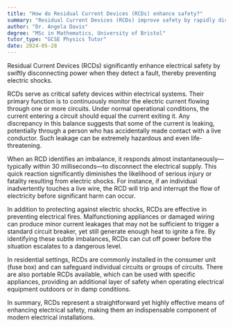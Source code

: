 ```yaml
---
title: "How do Residual Current Devices (RCDs) enhance safety?"
summary: "Residual Current Devices (RCDs) improve safety by rapidly disconnecting electricity upon detecting faults, effectively preventing electric shocks and reducing the risk of electrical hazards."
author: "Dr. Angela Davis"
degree: "MSc in Mathematics, University of Bristol"
tutor_type: "GCSE Physics Tutor"
date: 2024-05-28
---
```


Residual Current Devices (RCDs) significantly enhance electrical safety by swiftly disconnecting power when they detect a fault, thereby preventing electric shocks.

RCDs serve as critical safety devices within electrical systems. Their primary function is to continuously monitor the electric current flowing through one or more circuits. Under normal operational conditions, the current entering a circuit should equal the current exiting it. Any discrepancy in this balance suggests that some of the current is leaking, potentially through a person who has accidentally made contact with a live conductor. Such leakage can be extremely hazardous and even life-threatening.

When an RCD identifies an imbalance, it responds almost instantaneously—typically within $30$ milliseconds—to disconnect the electrical supply. This quick reaction significantly diminishes the likelihood of serious injury or fatality resulting from electric shocks. For instance, if an individual inadvertently touches a live wire, the RCD will trip and interrupt the flow of electricity before significant harm can occur.

In addition to protecting against electric shocks, RCDs are effective in preventing electrical fires. Malfunctioning appliances or damaged wiring can produce minor current leakages that may not be sufficient to trigger a standard circuit breaker, yet still generate enough heat to ignite a fire. By identifying these subtle imbalances, RCDs can cut off power before the situation escalates to a dangerous level.

In residential settings, RCDs are commonly installed in the consumer unit (fuse box) and can safeguard individual circuits or groups of circuits. There are also portable RCDs available, which can be used with specific appliances, providing an additional layer of safety when operating electrical equipment outdoors or in damp conditions.

In summary, RCDs represent a straightforward yet highly effective means of enhancing electrical safety, making them an indispensable component of modern electrical installations.
    